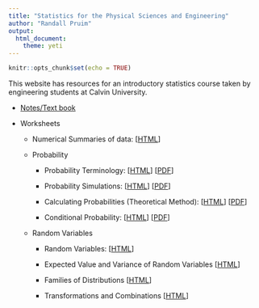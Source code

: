 ```yaml
---
title: "Statistics for the Physical Sciences and Engineering"
author: "Randall Pruim"
output: 
  html_document:
    theme: yeti
---
```


```r
knitr::opts_chunk$set(echo = TRUE)
```

This website has resources for an introductory statistics course taken by engineering students
at Calvin University.

* [Notes/Text book](book)

* Worksheets

  * Numerical Summaries of data: 
      [[HTML](worksheets/Numerical-Summaries.html)]
      
  * Probability
  
    * Probability Terminology: 
        [[HTML](worksheets/Probability-Terminology.html)]
        [[PDF](worksheets/Probability-Terminology.pdf)]
        
    * Probability Simulations: 
        [[HTML](worksheets/Probability-Simulations.html)]
        [[PDF](worksheets/Probability-Simulations.pdf)]
        
    * Calculating Probabilities (Theoretical Method): 
        [[HTML](worksheets/Probability-Theoretical.html)]
        [[PDF](worksheets/Probability-Theoretical.pdf)]
        
    * Conditional Probability: 
        [[HTML](worksheets/Probability-Conditional.html)]
        [[PDF](worksheets/Probability-Conditional.pdf)]
   
  * Random Variables
  
    * Random Variables:
        [[HTML](worksheets/Random-Variables.html)]
        
    * Expected Value and Variance of Random Variables
        [[HTML](worksheets/Expected-Value-Variance.html)]
    
    * Families of Distributions
        [[HTML](worksheets/Distributions-Families.html)]
    
    * Transformations and Combinations
        [[HTML](worksheets/Distributions-Transformations.html)]
   
    
    
